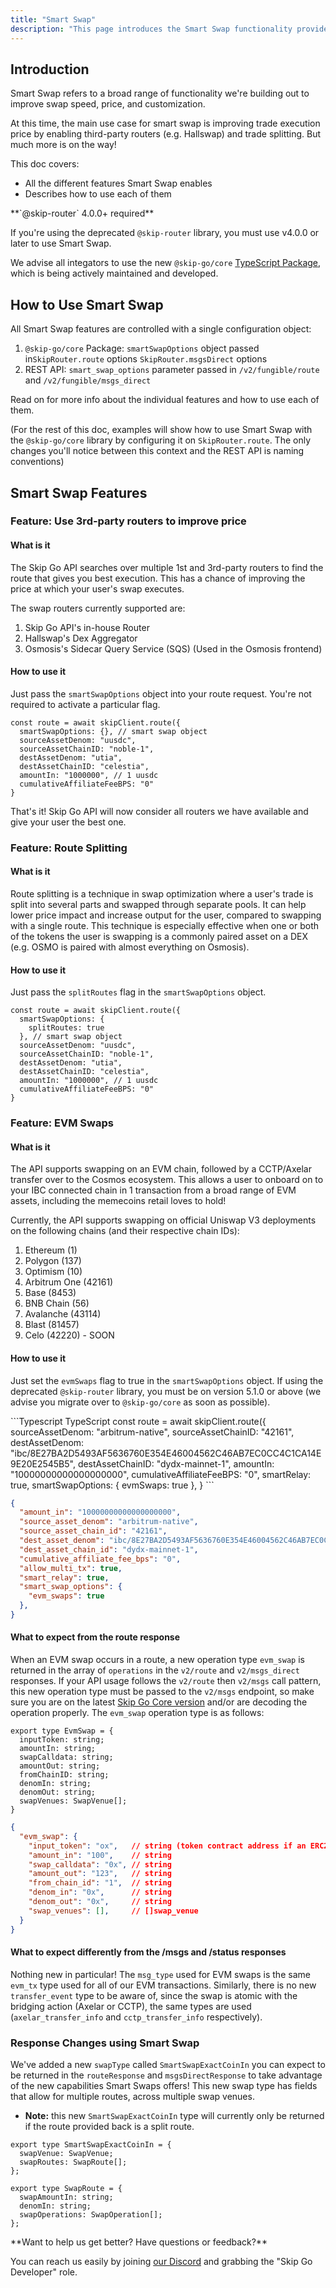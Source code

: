 ```yaml
---
title: "Smart Swap"
description: "This page introduces the Smart Swap functionality provided by the Skip Go API to improve swap speed, price, and customization."
---
```


## Introduction

Smart Swap refers to a broad range of functionality we're building out to improve swap speed, price, and customization. 

At this time, the main use case for smart swap is improving trade execution price by enabling third-party routers (e.g. Hallswap) and trade splitting. But much more is on the way!

This doc covers: 

* All the different features Smart Swap enables
* Describes how to use each of them


 <Warning>
 **`@skip-router` 4.0.0+ required**
 
 If you're using the deprecated `@skip-router` library, you must use v4.0.0 or later to use Smart Swap.

 We advise all integators to use the new `@skip-go/core` [TypeScript Package](https://www.npmjs.com/package/@skip-go/core), which is being actively maintained and developed.
</Warning>

## How to Use Smart Swap

All Smart Swap features are controlled with a single configuration object: 

1. `@skip-go/core` Package: `smartSwapOptions` object passed in`SkipRouter.route` options `SkipRouter.msgsDirect` options
2. REST API: `smart_swap_options` parameter passed in `/v2/fungible/route` and `/v2/fungible/msgs_direct`

Read on for more info about the individual features and how to use each of them.

(For the rest of this doc, examples will show how to use Smart Swap with the `@skip-go/core` library by configuring it on `SkipRouter.route`. The only changes you'll notice between this context and the REST API is naming conventions)

## Smart Swap Features

### Feature: Use 3rd-party routers to improve price

#### What is it

The Skip Go API searches over multiple 1st and 3rd-party routers to find the route that gives you best execution. This has a chance of improving the price at which your user's swap executes. 

The swap routers currently supported are:

1. Skip Go API's in-house Router
2. Hallswap's Dex Aggregator
3. Osmosis's Sidecar Query Service (SQS) (Used in the Osmosis frontend)

#### How to use it

Just pass the `smartSwapOptions` object into your route request. You're not required to activate a particular flag. 



```text TypeScript
const route = await skipClient.route({
  smartSwapOptions: {}, // smart swap object
  sourceAssetDenom: "uusdc",
  sourceAssetChainID: "noble-1",
  destAssetDenom: "utia",
  destAssetChainID: "celestia",
  amountIn: "1000000", // 1 uusdc
  cumulativeAffiliateFeeBPS: "0"
}
```

That's it! Skip Go API will now consider all routers we have available and give your user the best one. 

### Feature: Route Splitting

#### What is it

Route splitting is a technique in swap optimization where a user's trade is split into several parts and swapped through separate pools. It can help lower price impact and increase output for the user, compared to swapping with a single route. This technique is especially effective when one or both of the tokens the user is swapping is a commonly paired asset on a DEX (e.g. OSMO is paired with almost everything on Osmosis). 

#### How to use it

Just pass the `splitRoutes` flag in the `smartSwapOptions` object.



```text TypeScript
const route = await skipClient.route({
  smartSwapOptions: {
    splitRoutes: true
  }, // smart swap object
  sourceAssetDenom: "uusdc",
  sourceAssetChainID: "noble-1",
  destAssetDenom: "utia",
  destAssetChainID: "celestia",
  amountIn: "1000000", // 1 uusdc
  cumulativeAffiliateFeeBPS: "0"
}
```

### Feature: EVM Swaps

#### What is it

The API supports swapping on an EVM chain, followed by a CCTP/Axelar transfer over to the Cosmos ecosystem. This allows a user to onboard on to your IBC connected chain in 1 transaction from a broad range of EVM assets, including the memecoins retail loves to hold!

Currently, the API supports swapping on official Uniswap V3 deployments on the following chains (and their respective chain IDs):

1. Ethereum (1)
2. Polygon (137)
3. Optimism (10)
4. Arbitrum One (42161)
5. Base (8453)
6. BNB Chain (56)
7. Avalanche (43114)
8. Blast (81457)
9. Celo (42220) - SOON

#### How to use it

Just set the `evmSwaps` flag to true in the `smartSwapOptions` object. If using the deprecated `@skip-router` library, you must be on version 5.1.0 or above (we advise you migrate over to `@skip-go/core` as soon as possible).


<CodeGroup>
```Typescript TypeScript
const route = await skipClient.route({
  sourceAssetDenom: "arbitrum-native",
  sourceAssetChainID: "42161",
  destAssetDenom: "ibc/8E27BA2D5493AF5636760E354E46004562C46AB7EC0CC4C1CA14E9E20E2545B5",
  destAssetChainID: "dydx-mainnet-1",
  amountIn: "10000000000000000000",
  cumulativeAffiliateFeeBPS: "0",
  smartRelay: true,
  smartSwapOptions: {
    evmSwaps: true
  },
}
```

```JSON JSON
{
  "amount_in": "10000000000000000000",
  "source_asset_denom": "arbitrum-native",
  "source_asset_chain_id": "42161",
  "dest_asset_denom": "ibc/8E27BA2D5493AF5636760E354E46004562C46AB7EC0CC4C1CA14E9E20E2545B5",
  "dest_asset_chain_id": "dydx-mainnet-1",
  "cumulative_affiliate_fee_bps": "0",
  "allow_multi_tx": true,
  "smart_relay": true,
  "smart_swap_options": {
  	"evm_swaps": true
  },
}
```
</CodeGroup>

#### What to expect from the route response

When an EVM swap occurs in a route, a new operation type `evm_swap` is returned in the array of `operations` in the `v2/route` and `v2/msgs_direct` responses. If your API usage follows the `v2/route` then `v2/msgs` call pattern, this new operation type must be passed to the `v2/msgs` endpoint, so make sure you are on the latest [Skip Go Core version](https://www.npmjs.com/package/@skip-go/core) and/or are decoding the operation properly. The `evm_swap` operation type is as follows:

<CodeGroup>

```text TypeScript
export type EvmSwap = {
  inputToken: string;
  amountIn: string;
  swapCalldata: string;
  amountOut: string;
  fromChainID: string;
  denomIn: string;
  denomOut: string;
  swapVenues: SwapVenue[];
}
```

```JSON JSON
{
  "evm_swap": {
    "input_token": "ox",   // string (token contract address if an ERC20 token, blank if native)
    "amount_in": "100",    // string
    "swap_calldata": "0x", // string
    "amount_out": "123",   // string
    "from_chain_id": "1",  // string
    "denom_in": "0x",      // string
    "denom_out": "0x",     // string
    "swap_venues": [],     // []swap_venue
  }
}
```
</CodeGroup>

#### What to expect differently from the /msgs and /status responses

Nothing new in particular! The `msg_type` used for EVM swaps is the same `evm_tx` type used for all of our EVM transactions. Similarly, there is no new `transfer_event` type to be aware of, since the swap is atomic with the bridging action (Axelar or CCTP), the same types are used (`axelar_transfer_info` and `cctp_transfer_info` respectively).

### Response Changes using Smart Swap

We've added a new `swapType` called `SmartSwapExactCoinIn` you can expect to be returned in the `routeResponse` and `msgsDirectResponse` to take advantage of the new capabilities Smart Swaps offers! This new swap type has fields that allow for multiple routes, across multiple swap venues. 

* **Note:** this new `SmartSwapExactCoinIn` type will currently only be returned if the route provided back is a split route.



```type type
export type SmartSwapExactCoinIn = {
  swapVenue: SwapVenue;
  swapRoutes: SwapRoute[];
};

export type SwapRoute = {
  swapAmountIn: string;
  denomIn: string;
  swapOperations: SwapOperation[];
};
```

  <Check>
 **Want to help us get better? Have questions or feedback?**
 
 You can reach us easily by joining [our Discord](https://skip.build/discord) and grabbing the "Skip Go Developer" role.
 </Check>
